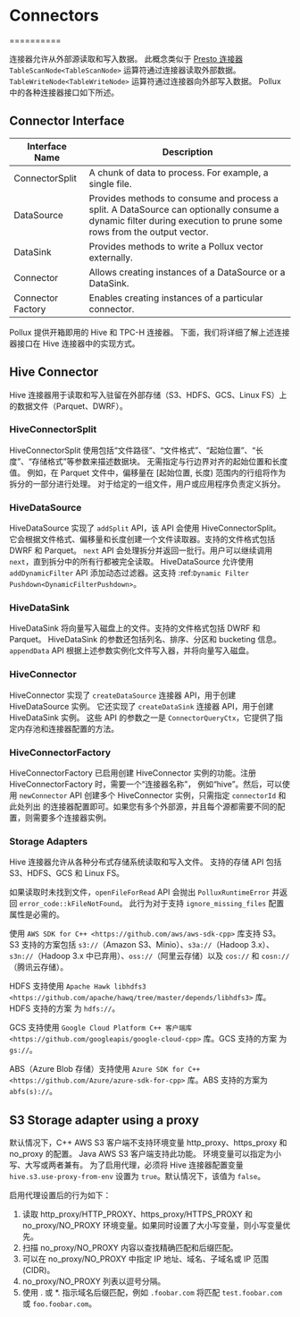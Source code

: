 # Connectors
==========

连接器允许从外部源读取和写入数据。
此概念类似于 [Presto 连接器 ](https://prestodb.io/docs/current/develop/connectors.html)
`TableScanNode<TableScanNode>` 运算符通过连接器读取外部数据。
`TableWriteNode<TableWriteNode>` 运算符通过连接器向外部写入数据。
Pollux 中的各种连接器接口如下所述。

## Connector Interface

| Interface Name     | Description |
|--------------------|-------------|
| ConnectorSplit     | A chunk of data to process. For example, a single file. |
| DataSource         | Provides methods to consume and process a split. A DataSource can optionally consume a dynamic filter during execution to prune some rows from the output vector. |
| DataSink           | Provides methods to write a Pollux vector externally. |
| Connector          | Allows creating instances of a DataSource or a DataSink. |
| Connector Factory  | Enables creating instances of a particular connector. |

Pollux 提供开箱即用的 Hive 和 TPC-H 连接器。
下面，我们将详细了解上述连接器接口在 Hive 连接器中的实现方式。




## Hive Connector

Hive 连接器用于读取和写入驻留在外部存储（S3、HDFS、GCS、Linux FS）上的数据文件（Parquet、DWRF）。

### HiveConnectorSplit

HiveConnectorSplit 使用包括“文件路径”、“文件格式”、“起始位置”、“长度”、“存储格式”等参数来描述数据块。
无需指定与行边界对齐的起始位置和长度值。
例如，在 Parquet 文件中，偏移量在 [起始位置, 长度) 范围内的行组将作为拆分的一部分进行处理。
对于给定的一组文件，用户或应用程序负责定义拆分。

### HiveDataSource

HiveDataSource 实现了 `addSplit` API，该 API 会使用 HiveConnectorSplit。
它会根据文件格式、偏移量和长度创建一个文件读取器。支持的文件格式包括 DWRF 和 Parquet。
`next` API 会处理拆分并返回一批行。用户可以继续调用 `next`，直到拆分中的所有行都被完全读取。
HiveDataSource 允许使用 `addDynamicFilter` API 添加动态过滤器。这支持 :ref:`Dynamic Filter Pushdown<DynamicFilterPushdown>`。

### HiveDataSink

HiveDataSink 将向量写入磁盘上的文件。支持的文件格式包括 DWRF 和 Parquet。
HiveDataSink 的参数还包括列名、排序、分区和 bucketing 信息。
`appendData` API 根据上述参数实例化文件写入器，并将向量写入磁盘。
### HiveConnector

HiveConnector 实现了 `createDataSource` 连接器 API，用于创建 HiveDataSource 实例。
它还实现了 `createDataSink` 连接器 API，用于创建 HiveDataSink 实例。
这些 API 的参数之一是 `ConnectorQueryCtx`，它提供了指定内存池和连接器配置的方法。

### HiveConnectorFactory

HiveConnectorFactory 已启用创建 HiveConnector 实例的功能。注册 HiveConnectorFactory 时，需要一个“连接器名称”，
例如“hive”。然后，可以使用 `newConnector` API 创建多个 HiveConnector 实例，只需指定 `connectorId` 和此处列出
的连接器配置即可。如果您有多个外部源，并且每个源都需要不同的配置，则需要多个连接器实例。

### Storage Adapters

Hive 连接器允许从各种分布式存储系统读取和写入文件。
支持的存储 API 包括 S3、HDFS、GCS 和 Linux FS。

如果读取时未找到文件，`openFileForRead` API 会抛出 `PolluxRuntimeError` 并返回 `error_code::kFileNotFound`。
此行为对于支持 `ignore_missing_files` 配置属性是必需的。

使用 `AWS SDK for C++ <https://github.com/aws/aws-sdk-cpp>` 库支持 S3。
S3 支持的方案包括 `s3://`（Amazon S3、Minio）、`s3a://`（Hadoop 3.x）、`s3n://`（Hadoop 3.x 中已弃用）、`oss://`（阿里云存储）以及 `cos://` 和 `cosn://`（腾讯云存储）。

HDFS 支持使用
`Apache Hawk libhdfs3 <https://github.com/apache/hawq/tree/master/depends/libhdfs3>` 库。HDFS 支持的方案
为 `hdfs://`。

GCS 支持使用
`Google Cloud Platform C++ 客户端库 <https://github.com/googleapis/google-cloud-cpp>` 库。GCS 支持的方案
为 `gs://`。

ABS（Azure Blob 存储）支持使用
`Azure SDK for C++ <https://github.com/Azure/azure-sdk-for-cpp>` 库。ABS 支持的方案为 `abfs(s)://`。

## S3 Storage adapter using a proxy


默认情况下，C++ AWS S3 客户端不支持环境变量 http_proxy、https_proxy 和 no_proxy 的配置。
Java AWS S3 客户端支持此功能。
环境变量可以指定为小写、大写或两者兼有。
为了启用代理，必须将 Hive 连接器配置变量 `hive.s3.use-proxy-from-env` 设置为 `true`。默认情况下，该值为 `false`。

启用代理设置后的行为如下：

1. 读取 http_proxy/HTTP_PROXY、https_proxy/HTTPS_PROXY 和 no_proxy/NO_PROXY 环境变量。如果同时设置了大小写变量，则小写变量优先。
2. 扫描 no_proxy/NO_PROXY 内容以查找精确匹配和后缀匹配。
3. 可以在 no_proxy/NO_PROXY 中指定 IP 地址、域名、子域名或 IP 范围 (CIDR)。
4. no_proxy/NO_PROXY 列表以逗号分隔。
5. 使用 . 或 \*. 指示域名后缀匹配，例如 `.foobar.com` 将匹配 `test.foobar.com` 或 `foo.foobar.com`。
